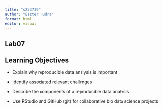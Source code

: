 ```yaml
---
title: "s253719"
author: "Eszter Hudra"
format: html
editor: visual
---
```


## Lab07

## Learning Objectives

-   Explain why reproducible data analysis is important

-   Identify associated relevant challenges

-   Describe the components of a reproducible data analysis

-   Use RStudio and GitHub (git) for collaborative bio data science projects
